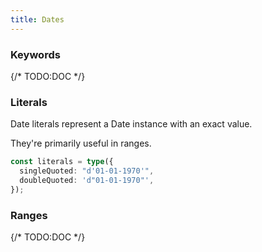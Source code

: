 ```yaml
---
title: Dates
---
```


### Keywords

{/* TODO:DOC */}

### Literals

Date literals represent a Date instance with an exact value.

They're primarily useful in ranges.

```ts twoslash
const literals = type({
  singleQuoted: "d'01-01-1970'",
  doubleQuoted: 'd"01-01-1970"',
});
```

### Ranges

{/* TODO:DOC */}
